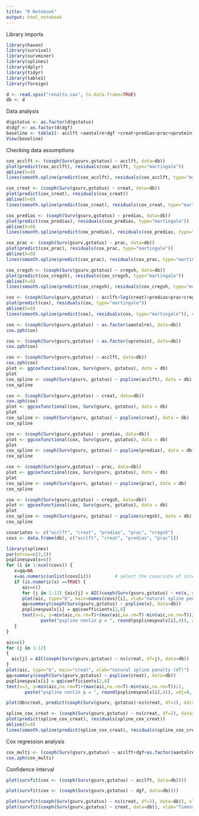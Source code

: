 ```yaml
---
title: "R Notebook"
output: html_notebook
---
```


Library imports
```r
library(haven)
library(survival)
library(survminer)
library(splines)
library(dplyr)
library(tidyr)
library(table1) 
library(foreign)

d <- read.spss("renaltx.sav", to.data.frame=TRUE)
db <- d
```

Data analysis 
```r
d$gstatus <- as.factor(d$gstatus) 
d$dgf <- as.factor(d$dgf) 
baseline <- table1(~ acclft +aantalre+dgf +creat+predias+prac+uprotein+cregsh| gstatus, data=d, overall="Total")
View(baseline)
```

Checking data assumptions
```r
cox_acclft <- (coxph(Surv(gsurv,gstatus) ~ acclft, data=db))
plot(predict(cox_acclft), residuals(cox_acclft, type="martingale"))
abline(h=0)
lines(smooth.spline(predict(cox_acclft), residuals(cox_acclft, type="martingale")), col="red")

cox_creat <- (coxph(Surv(gsurv,gstatus) ~ creat, data=db))
plot(predict(cox_creat), residuals(cox_creat))
abline(h=0)
lines(smooth.spline(predict(cox_creat), residuals(cox_creat, type="martingale")), col="red")

cox_predias <- (coxph(Surv(gsurv,gstatus) ~ predias, data=db))
plot(predict(cox_predias), residuals(cox_predias, type="martingale"))
abline(h=0)
lines(smooth.spline(predict(cox_predias), residuals(cox_predias, type="martingale")), col="red")

cox_prac <- (coxph(Surv(gsurv,gstatus) ~ prac, data=db))
plot(predict(cox_prac), residuals(cox_prac, type="martingale"))
abline(h=0)
lines(smooth.spline(predict(cox_prac), residuals(cox_prac, type="martingale")), col="red")

cox_cregsh <- (coxph(Surv(gsurv,gstatus) ~ cregsh, data=db))
plot(predict(cox_cregsh), residuals(cox_cregsh, type="martingale"))
abline(h=0)
lines(smooth.spline(predict(cox_cregsh), residuals(cox_cregsh, type="martingale")), col="red")
```

```r
cox <- (coxph(Surv(gsurv,gstatus) ~ acclft+log(creat)+predias+prac+cregsh, data=db))
plot(predict(cox), residuals(cox, type="martingale"))
abline(h=0)
lines(smooth.spline(predict(cox), residuals(cox, type="martingale")), col="red")
```

```r
cox <- (coxph(Surv(gsurv,gstatus) ~ as.factor(aantalre), data=db))
cox.zph(cox)

cox <- (coxph(Surv(gsurv,gstatus) ~ as.factor(uprotein), data=db))
cox.zph(cox)

cox <- (coxph(Surv(gsurv,gstatus) ~ acclft, data=db))
cox.zph(cox)
plot <- ggcoxfunctional(cox, Surv(gsurv, gstatus), data = db)
plot 
cox_spline <- coxph(Surv(gsurv, gstatus) ~ pspline(acclft), data = db)
cox_spline

cox <- (coxph(Surv(gsurv,gstatus) ~ creat, data=db))
cox.zph(cox)
plot <- ggcoxfunctional(cox, Surv(gsurv, gstatus), data = db)
plot 
cox_spline <- coxph(Surv(gsurv, gstatus) ~ pspline(creat), data = db)
cox_spline

cox <- (coxph(Surv(gsurv,gstatus) ~ predias, data=db))
plot <- ggcoxfunctional(cox, Surv(gsurv, gstatus), data = db)
plot 
cox_spline <- coxph(Surv(gsurv, gstatus) ~ pspline(predias), data = db)
cox_spline

cox <- (coxph(Surv(gsurv,gstatus) ~ prac, data=db))
plot <- ggcoxfunctional(cox, Surv(gsurv, gstatus), data = db)
plot 
cox_spline <- coxph(Surv(gsurv, gstatus) ~ pspline(prac), data = db)
cox_spline

cox <- (coxph(Surv(gsurv,gstatus) ~ cregsh, data=db))
plot <- ggcoxfunctional(cox, Surv(gsurv, gstatus), data = db)
plot 
cox_spline <- coxph(Surv(gsurv, gstatus) ~ pspline(cregsh), data = db)
cox_spline

```


```r
covariates <- c("acclft", "creat", "predias", "prac", "cregsh")
covs <- data.frame(db[, c("acclft", "creat", "predias", "prac")])

library(splines)
par(mfrow=c(2,2))
psplinespvals=c()
for (i in 1:ncol(covs)) {
   x=qq=NA
   x=as.numeric(unlist(covs[i]))         # select the covariate of interest
   if (is.numeric(x) ==TRUE) {
      aic=c()
      for (j in 1:12) {aic[j] = AIC(coxph(Surv(gsurv,gstatus) ~ ns(x, df=j), data=db))}
      plot(aic, type="b", main=names(covs)[i], xlab="natural spline penalty (df)")
      qq=summary(coxph(Surv(gsurv,gstatus) ~ pspline(x), data=db)) 
      psplinespvals[i] = qq$coefficients[2,6]
      text(x=1, y=min(aic,na.rm=T)+(max(aic,na.rm=T)-min(aic,na.rm=T))/2, 
             paste("pspline nonlin p = ", round(psplinespvals[i],4)), adj=0, col=4, cex=0.9)
   }
}

```
```r
aic=c()
for (j in 1:12) 
{
  aic[j] = AIC(coxph(Surv(gsurv,gstatus) ~ ns(creat, df=j), data=db))
}
plot(aic, type="b", main="creat", xlab="natural spline penalty (df)")
qq=summary(coxph(Surv(gsurv,gstatus) ~ pspline(creat), data=db)) 
psplinespvals[i] = qq$coefficients[2,6]
text(x=1, y=min(aic,na.rm=T)+(max(aic,na.rm=T)-min(aic,na.rm=T))/2, 
       paste("pspline nonlin p = ", round(psplinespvals[i],4)), adj=0, col=4, cex=0.9)
```
```r
plot(db$creat, predict(coxph(Surv(gsurv, gstatus)~ns(creat, df=2), data=db)))
```

```r
spline_cox_creat <- (coxph(Surv(gsurv,gstatus) ~ ns(creat, df=2), data=db))
plot(predict(spline_cox_creat), residuals(spline_cox_creat))
abline(h=0)
lines(smooth.spline(predict(spline_cox_creat), residuals(spline_cox_creat, type="martingale")), col="red")
```

Cox regression analysis
```r
cox_multi <- (coxph(Surv(gsurv,gstatus) ~ acclft+dgf+as.factor(aantalre)+ns(creat, df=2)+predias+prac+as.factor(uprotein)+cregsh, data=db))
cox.zph(cox_multi)
```

Confidence interval
```r
plot(survfit(cox <- (coxph(Surv(gsurv,gstatus) ~ acclft, data=db))))

plot(survfit(cox <- (coxph(Surv(gsurv,gstatus) ~ dgf, data=db))))

plot(survfit(coxph(Surv(gsurv,gstatus) ~ ns(creat, df=2), data=db)), xlab="Time", ylab="Survival probability")
plot(survfit(coxph(Surv(gsurv,gstatus) ~ creat, data=db)), xlab="Timens(creat, df=2)", ylab="Survival probability")
```
